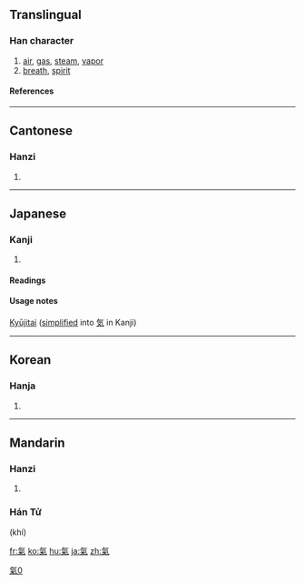 {{see|气|気}}
{{wikipedia|qi}}
==Translingual==
===Han character===
{{Han char|rn=84|rad=气|as=06|sn=10|four=8091<sub>7</sub>|canj=人弓火木 (ONFD)}}
# [[air]], [[gas]], [[steam]], [[vapor]]
# [[breath]], [[spirit]]
====References====
{{Han ref|kx=0599.120|dkj=17059|dj=0990.260|hdz=32011.140|uh=6C23|ud=27683|bh=AEF0|bd=44784}}

----
==Cantonese==
===Hanzi===
{{yue-hanzi|jyut=|y=hei3}}
# {{defn|Cantonese}}

----
==Japanese==
===Kanji===
{{ja-kanji|grade=|rs=气06}}
# {{defn|Japanese}} 
====Readings====
{{ja-readings|on=[[き]] (ki), [[け]] (ke)|kun=[[いき]] (iki)}}
====Usage notes====
[[Kyūjitai]] ([[simplified]] into [[気]] in Kanji)
----

==Korean==
===Hanja===
{{ko-hanja|hangeul=기|eumhun=|rv=gi|mr=ki|y=ki}}
# {{defn|Korean}}

----
==Mandarin==
===Hanzi===
{{cmn-hanzi|sim=气|pin=[[qì]] ([[qi4]])|wg=ch'i<sup>4</sup>}}
# {{defn|Mandarin}}

===Hán Tử===
{{vi-hantu}} (khí)

[[fr:氣]]
[[ko:氣]]
[[hu:氣]]
[[ja:氣]]
[[zh:氣]]

[[Category:CJKV characters simplified differently in Japan and China|氣0]]